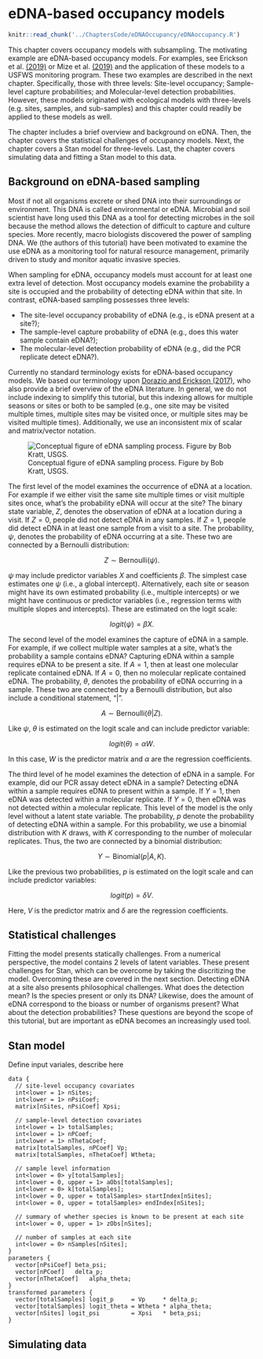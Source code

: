 # eDNA-based occupancy models


```r
knitr::read_chunk('../ChaptersCode/eDNAOccupancy/eDNAoccupancy.R')
```

This chapter covers occupancy models with subsampling. 
The motivating example are eDNA-based occupancy models. 
For examples, see Erickson et al. [(2019)](https://doi.org/10.1002/ieam.4155) or Mize et al. [(2019)](https://doi.org/10.1002/eap.1951) and the application of these models to a USFWS monitoring program. 
These two examples are described in the next chapter.
Specifically, those with three levels: Site-level occupancy; Sample-level capture probabilities; and Molecular-level detection probabilities. 
However, these models originated with ecological models with three-levels (e.g. sites, samples, and sub-samples) and this chapter could readily be applied to these models as well. 

The chapter includes a brief overview and background on eDNA. 
Then, the chapter covers the statistical challenges of occupancy models. 
Next, the chapter covers a Stan model for three-levels. 
Last, the chapter covers simulating data and fitting a Stan model to this data. 

## Background on eDNA-based sampling 

Most if not all organisms excrete or shed DNA into their surroundings or environment. 
This DNA is called environmental or eDNA. 
Microbial and soil scientist have long used this DNA as a tool for detecting microbes in the soil because the method allows the detection of difficult to capture and culture species. 
More recently, macro biologists discovered the power of sampling DNA. 
We (the authors of this tutorial) have been motivated to examine the use eDNA as a monitoring tool for natural resource management, primarily driven to study and monitor aquatic invasive species. 

When sampling for eDNA, occupancy models must account for at least one extra level of detection. 
Most occupancy models examine the probability a site is occupied and the probability of detecting eDNA within that site. 
In contrast, eDNA-based sampling possesses three levels:

- The site-level occupancy probability of eDNA (e.g., is eDNA present at a site?);
- The sample-level capture probability of eDNA (e.g., does this water sample contain eDNA?);
- The molecular-level detection probability of eDNA  (e.g., did the PCR replicate detect eDNA?).

Currently no standard terminology exists for eDNA-based occupancy models. 
We based our terminology upon [Dorazio and Erickson (2017)](https://doi.org/10.1111/1755-0998.12735), who also provide a brief overview of the eDNA literature. 
In general, we do not include indexing to simplify this tutorial, but this indexing allows for multiple seasons or sites or both to be sampled (e.g., one site may be visited multiple times, multiple sites may be visited once, or multiple sites may be visited multiple times). 
Additionally, we use an inconsistent mix of scalar and matrix/vector notation. 

![Conceptual figure of eDNA sampling process. Figure by Bob Kratt, USGS.](./Chapters/eDNA-tree.png)

The first level of the model examines the occurrence of eDNA at a location. 
For example if we either visit the same site multiple times or visit multiple sites once, what's the probability eDNA will occur at the site?
The binary state variable, $Z$, denotes the observation of eDNA at a location during a visit. 
If $Z = 0$, people did not detect eDNA in any samples. 
If $Z = 1$, people did detect eDNA in at least one sample from a visit to a site. 
The probability, $\psi$, denotes the probability of eDNA occurring at a site. 
These two are connected by a Bernoulli distribution: 

$$ Z \sim \text{Bernoulli}(\psi). $$

$\psi$ may include predictor variables $X$ and coefficients $\beta$. 
The simplest case estimates one $\psi$ (i.e., a global intercept). 
Alternatively, each site or season might have its own estimated probability (i.e., multiple intercepts) or we might have continuous or predictor variables (i.e., regression terms with multiple slopes and intercepts). 
These are estimated on the logit scale:

$$ logit(\psi) = \beta X. $$

The second level of the model examines the capture of eDNA in a sample. 
For example, if we collect multiple water samples at a site, what's the probability a sample contains eDNA? 
Capturing eDNA within a sample requires eDNA to be present a site. 
If $A = 1$, then at least one molecular replicate contained eDNA. 
If $A = 0$, then no molecular replicate contained eDNA. 
The probability, $\theta$, denotes the probability of eDNA occurring in a sample. 
These two are connected by a Bernoulli distribution, but also include a conditional statement, "|". 

$$ A \sim \text{Bernoulli}(\theta | Z ). $$

Like $\psi$, $\theta$ is estimated on the logit scale and can include predictor variable: 

$$ logit(\theta) = \alpha W. $$

In this case, $W$ is the predictor matrix and $\alpha$ are the regression coefficients. 

The third level of he model examines the detection of eDNA in a sample. 
For example, did our PCR assay detect eDNA in a sample?
Detecting eDNA within a sample requires eDNA to present within a sample. 
If $Y = 1$, then eDNA was detected within a molecular replicate. 
If $Y = 0$, then eDNA was not detected within a molecular replicate. 
This level of the model is the only level without a latent state variable. 
The probability, $p$ denote the probability of detecting eDNA within a sample. 
For this probability, we use a binomial distribution with $K$ draws, with $K$ corresponding to the number of molecular replicates. 
Thus, the two are connected by a binomial distribution:

$$ Y \sim \text{Binomial}(p | A, K). $$ 

Like the previous two probabilities, $p$ is estimated on the logit scale and can include predictor variables: 

$$ logit(p) = \delta V. $$

Here, $V$ is the predictor matrix and $\delta$ are the regression coefficients. 

## Statistical challenges 

Fitting the model presents statically challenges. 
From a numerical perspective, the model contains 2 levels of latent variables. 
These present challenges for Stan, which can be overcome by taking the discritizing the model. 
Overcoming these are covered in the next section. 
Detecting eDNA at a site also presents philosophical challenges. 
What does the detection mean? 
Is the species present or only its DNA? 
Likewise, does the amount of eDNA correspond to the bioass or number of organisms present? 
What about the detection probabilities? 
These questions are beyond the scope of this tutorial, but are important as eDNA becomes an increasingly used tool. 


## Stan model 

Define input variales, describe here 


    data {
      // site-level occupancy covariates
      int<lower = 1> nSites;
      int<lower = 1> nPsiCoef;
      matrix[nSites, nPsiCoef] Xpsi;
      
      // sample-level detection covariates
      int<lower = 1> totalSamples;
      int<lower = 1> nPCoef;
      int<lower = 1> nThetaCoef;
      matrix[totalSamples, nPCoef] Vp;
      matrix[totalSamples, nThetaCoef] Wtheta;
    
      // sample level information  
      int<lower = 0> y[totalSamples];
      int<lower = 0, upper = 1> aObs[totalSamples];
      int<lower = 0> k[totalSamples];
      int<lower = 0, upper = totalSamples> startIndex[nSites];
      int<lower = 0, upper = totalSamples> endIndex[nSites];
      
      // summary of whether species is known to be present at each site
      int<lower = 0, upper = 1> zObs[nSites];
      
      // number of samples at each site
      int<lower = 0> nSamples[nSites];
    }
    parameters {
      vector[nPsiCoef] beta_psi;
      vector[nPCoef]   delta_p;
      vector[nThetaCoef]   alpha_theta;
    }
    transformed parameters {
      vector[totalSamples] logit_p     = Vp     * delta_p;
      vector[totalSamples] logit_theta = Wtheta * alpha_theta;
      vector[nSites] logit_psi         = Xpsi   * beta_psi;
    }



## Simulating data 

```r
```


```r
```

```r
```

```r
```

```r
```

```r
```

```r
```

```r
```

```r
```

```r
```


```r
```

```r
```

```r
```
